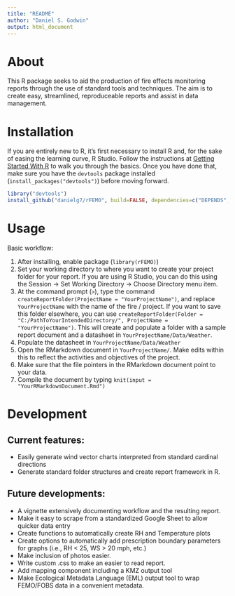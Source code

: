 ```yaml
---
title: "README"
author: "Daniel S. Godwin"
output: html_document
---
```


# About

This R package seeks to aid the production of fire effects monitoring reports through the use of standard tools and techniques. The aim is to create easy, streamlined, reproduceable reports and assist in data management.

# Installation

If you are entirely new to R, it's first necessary to install R and, for the sake of easing the learning curve, R Studio. Follow the instructions at [Getting Started With R](http://scs.math.yorku.ca/index.php/R:_Getting_started_with_R) to walk you through the basics. Once you have done that, make sure you have the `devtools` package installed (`install_packages("devtools")`) before moving forward.

```r
library("devtools")
install_github("danielg7/rFEMO", build=FALSE, dependencies=c("DEPENDS", "IMPORTS"))
```

# Usage

Basic workflow:

1. After installing, enable package (`library(rFEMO)`)
2. Set your working directory to where you want to create your project folder for your report. If you are using R Studio, you can do this using the Session -> Set Working Directory -> Choose Directory menu item. 
3. At the command prompt (`> `), type the command `createReportFolder(ProjectName = "YourProjectName")`, and replace `YourProjectName` with the name of the fire / project. If you want to save this folder elsewhere, you can use `createReportFolder(Folder = "C:/PathToYourIntendedDirectory/", ProjectName = "YourProjectName")`. This will create and populate a folder with a sample report document and a datasheet in `YourProjectName/Data/Weather`.
4. Populate the datasheet in `YourProjectName/Data/Weather`
5. Open the RMarkdown document in `YourProjectName/`. Make edits within this to reflect the activities and objectives of the project.
6. Make sure that the file pointers in the RMarkdown document point to your data.
7. Compile the document by typing `knit(input = "YourRMarkdownDocument.Rmd")`

# Development

## Current features:
* Easily generate wind vector charts interpreted from standard cardinal directions
* Generate standard folder structures and create report framework in R.

## Future developments:
* A vignette extensively documenting workflow and the resulting report.
* Make it easy to scrape from a standardized Google Sheet to allow quicker data entry
* Create functions to automatically create RH and Temperature plots
* Create options to automatically add prescription boundary parameters for graphs (i.e., RH < 25, WS > 20 mph, etc.)
* Make inclusion of photos easier.
* Write custom .css to make an easier to read report.
* Add mapping component including a KMZ output tool
* Make Ecological Metadata Language (EML) output tool to wrap FEMO/FOBS data in a convenient metadata.


